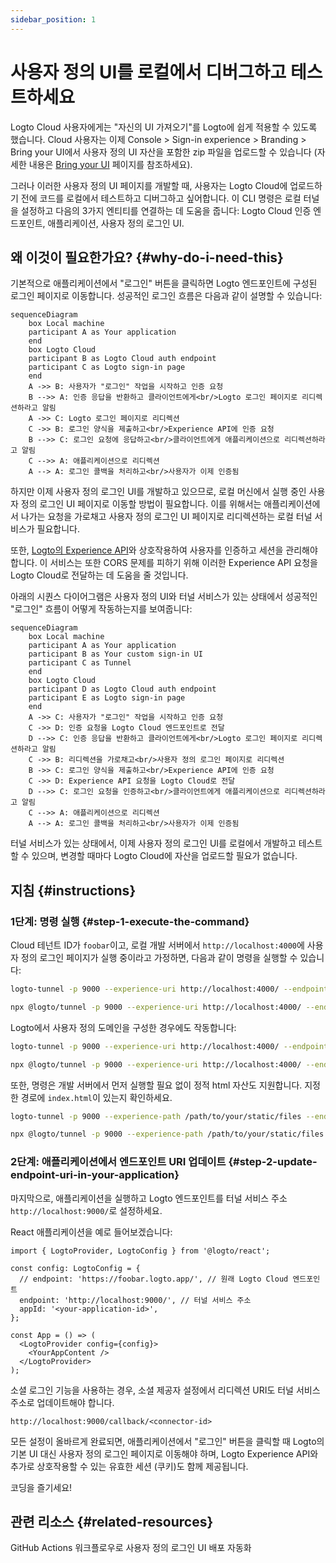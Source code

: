 ```yaml
---
sidebar_position: 1
---
```



# 사용자 정의 UI를 로컬에서 디버그하고 테스트하세요

Logto Cloud 사용자에게는 "자신의 UI 가져오기"를 Logto에 쉽게 적용할 수 있도록 했습니다. Cloud 사용자는 이제 <CloudLink to="/sign-in-experience/branding">Console > Sign-in experience > Branding > Bring your UI</CloudLink>에서 사용자 정의 UI 자산을 포함한 zip 파일을 업로드할 수 있습니다 (자세한 내용은 [Bring your UI](/customization/bring-your-ui) 페이지를 참조하세요).

그러나 이러한 사용자 정의 UI 페이지를 개발할 때, 사용자는 Logto Cloud에 업로드하기 전에 코드를 로컬에서 테스트하고 디버그하고 싶어합니다. 이 CLI 명령은 로컬 터널을 설정하고 다음의 3가지 엔티티를 연결하는 데 도움을 줍니다: Logto Cloud 인증 엔드포인트, 애플리케이션, 사용자 정의 로그인 UI.

## 왜 이것이 필요한가요? \{#why-do-i-need-this}

기본적으로 애플리케이션에서 "로그인" 버튼을 클릭하면 Logto 엔드포인트에 구성된 로그인 페이지로 이동합니다. 성공적인 로그인 흐름은 다음과 같이 설명할 수 있습니다:

```mermaid
sequenceDiagram
    box Local machine
    participant A as Your application
    end
    box Logto Cloud
    participant B as Logto Cloud auth endpoint
    participant C as Logto sign-in page
    end
    A ->> B: 사용자가 "로그인" 작업을 시작하고 인증 요청
    B -->> A: 인증 응답을 반환하고 클라이언트에게<br/>Logto 로그인 페이지로 리디렉션하라고 알림
    A ->> C: Logto 로그인 페이지로 리디렉션
    C ->> B: 로그인 양식을 제출하고<br/>Experience API에 인증 요청
    B -->> C: 로그인 요청에 응답하고<br/>클라이언트에게 애플리케이션으로 리디렉션하라고 알림
    C -->> A: 애플리케이션으로 리디렉션
    A --> A: 로그인 콜백을 처리하고<br/>사용자가 이제 인증됨
```

하지만 이제 사용자 정의 로그인 UI를 개발하고 있으므로, 로컬 머신에서 실행 중인 사용자 정의 로그인 UI 페이지로 이동할 방법이 필요합니다.
이를 위해서는 애플리케이션에서 나가는 요청을 가로채고 사용자 정의 로그인 UI 페이지로 리디렉션하는 로컬 터널 서비스가 필요합니다.

또한, [Logto의 Experience API](https://openapi.logto.io/group/endpoint-experience)와 상호작용하여 사용자를 인증하고 세션을 관리해야 합니다.
이 서비스는 또한 CORS 문제를 피하기 위해 이러한 Experience API 요청을 Logto Cloud로 전달하는 데 도움을 줄 것입니다.

아래의 시퀀스 다이어그램은 사용자 정의 UI와 터널 서비스가 있는 상태에서 성공적인 "로그인" 흐름이 어떻게 작동하는지를 보여줍니다:

```mermaid
sequenceDiagram
    box Local machine
    participant A as Your application
    participant B as Your custom sign-in UI
    participant C as Tunnel
    end
    box Logto Cloud
    participant D as Logto Cloud auth endpoint
    participant E as Logto sign-in page
    end
    A ->> C: 사용자가 "로그인" 작업을 시작하고 인증 요청
    C ->> D: 인증 요청을 Logto Cloud 엔드포인트로 전달
    D -->> C: 인증 응답을 반환하고 클라이언트에게<br/>Logto 로그인 페이지로 리디렉션하라고 알림
    C ->> B: 리디렉션을 가로채고<br/>사용자 정의 로그인 페이지로 리디렉션
    B ->> C: 로그인 양식을 제출하고<br/>Experience API에 인증 요청
    C ->> D: Experience API 요청을 Logto Cloud로 전달
    D -->> C: 로그인 요청을 인증하고<br/>클라이언트에게 애플리케이션으로 리디렉션하라고 알림
    C -->> A: 애플리케이션으로 리디렉션
    A --> A: 로그인 콜백을 처리하고<br/>사용자가 이제 인증됨
```

터널 서비스가 있는 상태에서, 이제 사용자 정의 로그인 UI를 로컬에서 개발하고 테스트할 수 있으며, 변경할 때마다 Logto Cloud에 자산을 업로드할 필요가 없습니다.

## 지침 \{#instructions}

### 1단계: 명령 실행 \{#step-1-execute-the-command}

Cloud 테넌트 ID가 `foobar`이고, 로컬 개발 서버에서 `http://localhost:4000`에 사용자 정의 로그인 페이지가 실행 중이라고 가정하면, 다음과 같이 명령을 실행할 수 있습니다:

<Tabs groupId="cmd">

  <TabItem value="cli" label="CLI">

```bash
logto-tunnel -p 9000 --experience-uri http://localhost:4000/ --endpoint https://foobar.logto.app/
```

  </TabItem>
  <TabItem value="npx" label="npx">

```bash
npx @logto/tunnel -p 9000 --experience-uri http://localhost:4000/ --endpoint https://foobar.logto.app/
```

  </TabItem>

</Tabs>

Logto에서 사용자 정의 도메인을 구성한 경우에도 작동합니다:

<Tabs groupId="cmd">

  <TabItem value="cli" label="CLI">

```bash
logto-tunnel -p 9000 --experience-uri http://localhost:4000/ --endpoint https://your.custom.domain/
```

  </TabItem>
  <TabItem value="npx" label="npx">

```bash
npx @logto/tunnel -p 9000 --experience-uri http://localhost:4000/ --endpoint https://your.custom.domain/
```

  </TabItem>

</Tabs>

또한, 명령은 개발 서버에서 먼저 실행할 필요 없이 정적 html 자산도 지원합니다. 지정한 경로에 `index.html`이 있는지 확인하세요.

<Tabs groupId="cmd">

  <TabItem value="cli" label="CLI">

```bash
logto-tunnel -p 9000 --experience-path /path/to/your/static/files --endpoint https://foobar.logto.app/
```

  </TabItem>
  <TabItem value="npx" label="npx">

```bash
npx @logto/tunnel -p 9000 --experience-path /path/to/your/static/files --endpoint https://foobar.logto.app/
```

  </TabItem>

</Tabs>

### 2단계: 애플리케이션에서 엔드포인트 URI 업데이트 \{#step-2-update-endpoint-uri-in-your-application}

마지막으로, 애플리케이션을 실행하고 Logto 엔드포인트를 터널 서비스 주소 `http://localhost:9000/`로 설정하세요.

React 애플리케이션을 예로 들어보겠습니다:

```tsx title=App.tsx
import { LogtoProvider, LogtoConfig } from '@logto/react';

const config: LogtoConfig = {
  // endpoint: 'https://foobar.logto.app/', // 원래 Logto Cloud 엔드포인트
  endpoint: 'http://localhost:9000/', // 터널 서비스 주소
  appId: '<your-application-id>',
};

const App = () => (
  <LogtoProvider config={config}>
    <YourAppContent />
  </LogtoProvider>
);
```

소셜 로그인 기능을 사용하는 경우, 소셜 제공자 설정에서 리디렉션 URI도 터널 서비스 주소로 업데이트해야 합니다.

```
http://localhost:9000/callback/<connector-id>
```

모든 설정이 올바르게 완료되면, 애플리케이션에서 "로그인" 버튼을 클릭할 때 Logto의 기본 UI 대신 사용자 정의 로그인 페이지로 이동해야 하며, Logto Experience API와 추가로 상호작용할 수 있는 유효한 세션 (쿠키)도 함께 제공됩니다.

코딩을 즐기세요!

## 관련 리소스 \{#related-resources}

<Url href="https://blog.logto.io/automate-custom-sign-in-ui-deployment-with-github-actions">
  GitHub Actions 워크플로우로 사용자 정의 로그인 UI 배포 자동화
</Url>

